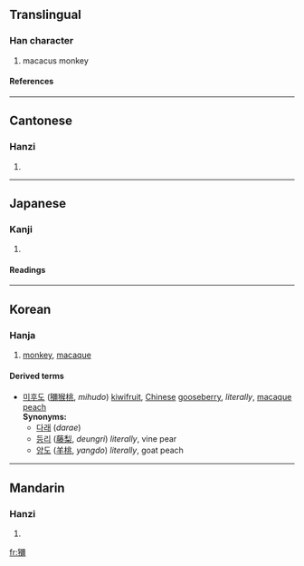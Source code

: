 {{see|猕}}

==Translingual==
===Han character===
{{Han char|rn=94|rad=犬|as=17|sn=20|four=4122<sub>7</sub>|canj=大竹弓一月 (KHNMB)}}
# macacus monkey
====References====
{{Han ref|kx=0721.110|dkj=20788|dj=1133.090|hdz=21378.100|uh=737C|ud=29564|bh=F46E|bd=62574}}

----
==Cantonese==
===Hanzi===
{{yue-hanzi|jyut=|y=lei4, mei4}}
# {{defn|Cantonese}}

----
==Japanese==
===Kanji===
{{ja-kanji|grade=|rs=犬17}}
# {{defn|Japanese}} 
====Readings====
{{ja-readings|on=[[び]] (bi), [[み]] (mi)|kun=[[さる]] (saru)}}

----
==Korean==
===Hanja===
{{ko-hanja|hangeul=미|eumhun=|rv=mi|mr=mi|y=mi}}
# [[monkey]], [[macaque]]

====Derived terms====
*[[미후도]] ([[獼#Korean|獼]][[猴]][[桃]], ''mihudo'') [[kiwifruit]], [[Chinese]] [[gooseberry]], ''literally'', [[macaque]] [[peach]] <br> '''Synonyms:''' 
** [[다래]] (''darae'')  
** [[등리]] ([[藤]][[梨]], ''deungri'') ''literally'', vine pear 
** [[양도]] ([[羊]][[桃]], ''yangdo'') ''literally'', goat peach
 
----

==Mandarin==
===Hanzi===
{{cmn-hanzi|sim=猕|pin=[[mí]] (mi2), [[quán]] (quan2)|wg=mi<sup>2</sup>, ch'üan<sup>2</sup>}}
# {{defn|Mandarin}}

[[fr:獼]]